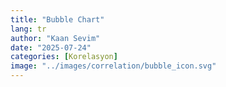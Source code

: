 ---
title: "Bubble Chart"
lang: tr
author: "Kaan Sevim"
date: "2025-07-24"
categories: [Korelasyon]
image: "../images/correlation/bubble_icon.svg"
---
